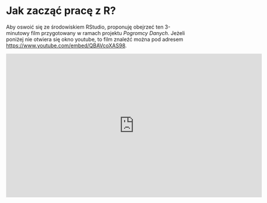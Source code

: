 # Jak zacząć pracę z R?

Aby oswoić się ze środowiskiem RStudio, proponuję obejrzeć ten 3-minutowy film przygotowany w ramach projektu *Pogromcy Danych*. Jeżeli poniżej nie otwiera się okno youtube, to film znaleźć można pod adresem [https://www.youtube.com/embed/QBAVcoXAS98](https://www.youtube.com/embed/QBAVcoXAS98).

<iframe width="700" height="394" src="https://www.youtube.com/embed/QBAVcoXAS98" frameborder="0" allowfullscreen></iframe>
  
  